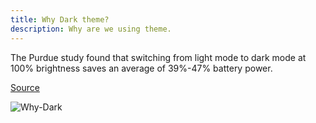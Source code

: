 ```yaml
---
title: Why Dark theme?
description: Why are we using theme.
---
```


The Purdue study found that switching from light mode to dark mode at 100% brightness saves an average of 39%-47% battery power.

[Source](https://www.purdue.edu/newsroom/releases/2021/Q3/dark-mode-may-not-save-your-phones-battery-life-as-much-as-you-think,-but-there-are-a-few-silver-linings.html)

![Why-Dark](why-dark.png)
